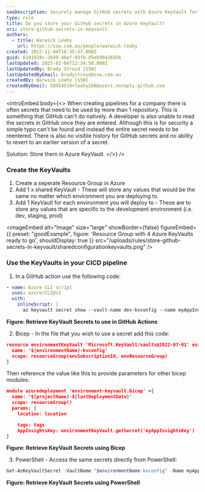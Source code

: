 ```yaml
---
seoDescription: Securely manage GitHub secrets with Azure KeyVault for enhanced security and centralized control.
type: rule
title: Do you store your GitHub secrets in Azure KeyVault?
uri: store-github-secrets-in-keyvault
authors:
  - title: Warwick Leahy
    url: https://ssw.com.au/people/warwick-leahy
created: 2022-11-04T16:35:57.000Z
guid: 6191828c-2049-46ef-93f8-d5eb90426d56
lastUpdated: 2025-02-04T12:34:58.000Z
lastUpdatedBy: Brady Stroud [SSW]
lastUpdatedByEmail: bradystroud@ssw.com.au
createdBy: Warwick Leahy [SSW]
createdByEmail: 58454534+leahy268@users.noreply.github.com
---
```

<introEmbed
  body={<>
When creating pipelines for a company there is often secrets that need to be used by more than 1 repository. This is something that GitHub can't do natively. A developer is also unable to read the secrets in GitHub once they are entered. Although this is for security a simple typo can't be found and instead the entire secret needs to be reentered. There is also no visible history for GitHub secrets and no ability to revert to an earlier version of a secret.

Solution: Store them in Azure KeyVault.
  </>}
/>
### Create the KeyVaults

1. Create a seperate Resource Group in Azure
2. Add 1 x shared KeyVault - These will store any values that would be the same no matter which environment you are deploying to.
3. Add 1 KeyVault for each environment you will deploy to - These are to store any values that are specific to the development environment (i.e. dev, staging, prod)

<imageEmbed
  alt="Image"
  size="large"
  showBorder={false}
  figureEmbed={{
    preset: "goodExample",
    figure: 'Resource Group with 4 Azure KeyVaults ready to go',
    shouldDisplay: true
  }}
  src="/uploads/rules/store-github-secrets-in-keyvault/sharedconfigurationkeyvaults.png"
/>

### Use the KeyVaults in your CICD pipeline

1. In a GitHub action use the following code:

``` yaml
- name: Azure CLI script
  uses: azure/CLI@v1
  with:
    inlineScript: |
      az keyvault secret show --vault-name dev-kvconfig --name myAppInsightsKey --query value
```

**Figure: Retrieve KeyVault Secrets to use in GitHub Actions**

2. Bicep - In the file that you wish to use a secret add this code:

``` json
resource environmentKeyVault 'Microsoft.KeyVault/vaults@2022-07-01' existing = {
  name: '${environmentName}-kvconfig'
  scope: resourceGroup(envSubscriptionId, envResourceGroup)
}

```

Then reference the value like this to provide parameters for other bicep modules:

``` json
module azuredeployment 'environment-keyvault.bicep' ={
  name: '${projectName}-${lastDeploymentDate}'
  scope: resourceGroup()
  params: {
    location: location

    tags: tags
    AppInsightsKey: environmentKeyVault.getSecret('myAppInsightsKey')
}
```

**Figure: Retrieve KeyVault Secrets using Bicep**

3. PowerShell - Access the same secrets directly from PowerShell:

``` powershell
Get-AzKeyVaultSecret -VaultName "$environmentName-kvconfig" -Name myAppInsightsKey -AsPlainText
```

**Figure: Retrieve KeyVault Secrets using PowerShell**
